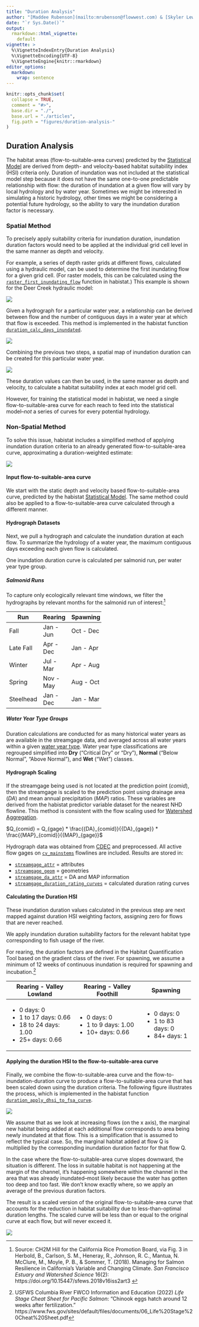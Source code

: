 ```yaml
---
title: "Duration Analysis"
author: "[Maddee Rubenson](mailto:mrubenson@flowwest.com) & [Skyler Lewis](slewis@flowwest.com)"
date: "`r Sys.Date()`"
output: 
  rmarkdown::html_vignette:
    default
vignette: >
  %\VignetteIndexEntry{Duration Analysis}
  %\VignetteEncoding{UTF-8}
  %\VignetteEngine{knitr::rmarkdown}
editor_options: 
  markdown: 
    wrap: sentence
---
```


```r
knitr::opts_chunk$set(
  collapse = TRUE,
  comment = "#>",
  base.dir = "./",
  base.url = "./articles",
  fig.path = "figures/duration-analysis-"
)
```

## Duration Analysis

The habitat areas (flow-to-suitable-area curves) predicted by the [Statistical Model](statistical_model.html) are derived from depth- and velocity-based habitat suitability index (HSI) criteria only.
Duration of inundation was not included at the statistical model step because it does not have the same one-to-one predictable relationship with flow: the duration of inundation at a given flow will vary by local hydrology and by water year.
Sometimes we might be interested in simulating a historic hydrology, other times we might be considering a potential future hydrology, so the ability to vary the inundation duration factor is necessary.

### Spatial Method

To precisely apply suitability criteria for inundation duration, inundation duration factors would need to be applied at the individual grid cell level in the same manner as depth and velocity.

For example, a series of depth raster grids at different flows, calculated using a hydraulic model, can be used to determine the first inundating flow for a given grid cell.
(For raster models, this can be calculated using the [`raster_first_inundating_flow`](../reference/raster_first_inundating_flow.html) function in habistat.) This example is shown for the Deer Creek hydraulic model:

![](figures/duration_deer_fif.png)

Given a hydrograph for a particular water year, a relationship can be derived between flow and the number of contiguous days in a water year at which that flow is exceeded.
This method is implemented in the habistat function [`duration_calc_days_inundated`](../reference/duration_calc_days_inundated.html).

![](figures/duration_example_2_rating_curve.png)

Combining the previous two steps, a spatial map of inundation duration can be created for this particular water year.

![](figures/duration_deer_max.png)

These duration values can then be used, in the same manner as depth and velocity, to calculate a habitat suitability index at each model grid cell.

However, for training the statistical model in habistat, we need a single flow-to-suitable-area curve for each reach to feed into the statistical model--*not* a series of curves for every potential hydrology.

### Non-Spatial Method

To solve this issue, habistat includes a simplified method of applying inundation duration criteria to an already generated flow-to-suitable-area curve, approximating a duration-weighted estimate:

![](figures/flowchart_duration.png)

#### Input flow-to-suitable-area curve

We start with the static depth and velocity based flow-to-suitable-area curve, predicted by the habistat [Statistical Model](statistical_model.html). The same method could also be applied to a flow-to-suitable-area curve calculated through a different manner. 

#### Hydrograph Datasets

Next, we pull a hydrograph and calculate the inundation duration at each flow. To summarize the hydrology of a water year, the maximum contiguous days exceeding each given flow is calculated. 

One inundation duration curve is calculated per salmonid run, per water year type group.

##### Salmonid Runs

To capture only ecologically relevant time windows, we filter the hydrographs by relevant months for the salmonid run of interest:^[Source: CH2M Hill for the California Rice Promotion Board, via Fig. 3 in Herbold, B., Carlson, S. M., Heneray, R., Johnson, R. C., Mantua, N. McClure, M., Moyle, P. B., & Sommer, T. (2018). Managing for Salmon Resilience in California’s Variable and Changing Climate. <em>San Francisco Estuary and Watershed Science</em> 16(2): https://doi.org/10.15447/sfews.2018v16iss2art3 ]

+------------+-----------+-----------+
| Run        | Rearing   | Spawning  |
+============+===========+===========+
| Fall       | Jan - Jun | Oct - Dec |
+------------+-----------+-----------+
| Late Fall  | Apr - Dec | Jan - Apr |
+------------+-----------+-----------+
| Winter     | Jul - Mar | Apr - Aug |
+------------+-----------+-----------+
| Spring     | Nov - May | Aug - Oct |
+------------+-----------+-----------+
| Steelhead  | Jan - Dec | Jan - Mar |
+------------+-----------+-----------+

##### Water Year Type Groups

Duration calculations are conducted for as many historical water years as are available in the streamgage data, and averaged across all water years within a given [water year type](https://data.ca.gov/dataset/cdec-water-year-type-dataset). Water year type classifications are regrouped simplified into **Dry** ("Critical Dry" or "Dry"), **Normal** ("Below Normal", "Above Normal"), and **Wet** ("Wet") classes. 

#### Hydrograph Scaling

If the streamgage being used is not located at the prediction point ($comid$), then the streamgage is scaled to the prediction point using drainage area ($DA$) and mean annual precipitation ($MAP$) ratios. These variables are derived from the habistat predictor variable dataset for the nearest NHD flowline. This method is consistent with the flow scaling used for [Watershed Aggregation](watershed_aggregation.html).

$Q_{comid} = Q_{gage} * \frac{{DA}_{comid}}{{DA}_{gage}} * \frac{{MAP}_{comid}}{{MAP}_{gage}}$

Hydrograph data was obtained from [CDEC](https://cdec.water.ca.gov/) and preprocessed. All active flow gages on  [`cv_mainstems`](../reference/cv_mainstems.html) flowlines are included. Results are stored in: 

* [`streamgage_attr`](../reference/streamgage_attr.html) = attributes
* [`streamgage_geom`](../reference/streamgage_geom.html) = geometries
* [`streamgage_da_attr`](../reference/streamgage_da_attr.html) = DA and MAP information
* [`streamgage_duration_rating_curves`](../reference/streamgage_duration_rating_curves.html) = calculated duration rating curves

#### Calculating the Duration HSI

These inundation duration values calculated in the previous step are next mapped against duration HSI weighting factors, assigning zero for flows that are never reached.

We apply inundation duration suitability factors for the relevant habitat type corresponding to fish usage of the river. 

For rearing, the duration factors are defined in the Habitat Quantification Tool based on the gradient class of the river. For spawning, we assume a minimum of 12 weeks of continuous inundation is required for spawning and incubation.^[USFWS Columbia River FWCO Information and Education (2022) *Life Stage Cheat Sheet for Pacific Salmon*: "Chinook eggs hatch around 12 weeks after fertilization." https://www.fws.gov/sites/default/files/documents/06_Life%20Stage%20Cheat%20Sheet.pdf]

+---------------------------+---------------------------+--------------------+
| Rearing - Valley Lowland  | Rearing - Valley Foothill | Spawning           |
+===========================+===========================+====================+
| -   0 days: 0             | -   0 days: 0             | - 0 days: 0        |  
| -   1 to 17 days: 0.66    | -   1 to 9 days: 1.00     | - 1 to 83 days: 0  |
| -   18 to 24 days: 1.00   | -   10+ days: 0.66        | - 84+ days: 1      |
| -   25+ days: 0.66        |                           |                    |
+---------------------------+---------------------------+--------------------+

#### Applying the duration HSI to the flow-to-suitable-area curve

Finally, we combine the flow-to-suitable-area curve and the flow-to-inundation-duration curve to produce a flow-to-suitable-area curve that has been scaled down using the duration criteria. The following figure illustrates the process, which is implemented in the habistat function [`duration_apply_dhsi_to_fsa_curve`](../reference/duration_apply_dhsi_to_fsa_curve.html).

![](figures/flowchart_duration_detail.png)

We assume that as we look at increasing flows (on the x axis), the marginal new habitat being added at each additional flow corresponds to area being newly inundated at that flow.
This is a simplification that is assumed to reflect the typical case.
So, the marginal habitat added at flow Q is multiplied by the corresponding inundation duration factor for that flow Q.

In the case where the flow-to-suitable-area curve slopes downward, the situation is different.
The loss in suitable habitat is not happening at the margin of the channel, it's happening somewhere within the channel in the area that was already inundated--most likely because the water has gotten too deep and too fast.
We don't know exactly where, so we apply an average of the previous duration factors.

The result is a scaled version of the original flow-to-suitable-area curve that accounts for the reduction in habitat suitability due to less-than-optimal duration lengths.
The scaled curve will be less than or equal to the original curve at each flow, but will never exceed it.

![](figures/duration_plot_example.png)


